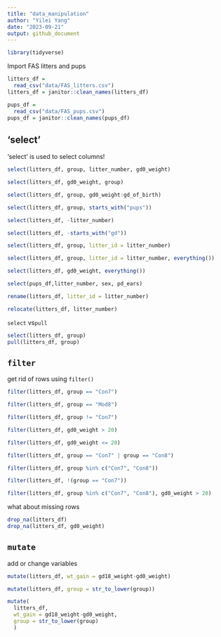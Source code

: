 ```yaml
---
title: "data_manipulation"
author: "Yilei Yang"
date: "2023-09-21"
output: github_document
---
```


```r
library(tidyverse)
```
Import FAS litters and pups

```r
litters_df = 
  read_csv("data/FAS_litters.csv")
litters_df = janitor::clean_names(litters_df)

pups_df = 
  read_csv("data/FAS_pups.csv")
pups_df = janitor::clean_names(pups_df)

```

## 'select'

'select' is used to select columns!

```r
select(litters_df, group, litter_number, gd0_weight)

select(litters_df, gd0_weight, group)

select(litters_df, group, gd0_weight:gd_of_birth)

select(litters_df, group, starts_with("pups"))

select(litters_df, -litter_number) 

select(litters_df, -starts_with("gd")) 

select(litters_df, group, litter_id = litter_number) 

select(litters_df, group, litter_id = litter_number, everything()) 

select(litters_df, gd0_weight, everything()) 

select(pups_df,litter_number, sex, pd_ears)
```

```r
rename(litters_df, litter_id = litter_number)

relocate(litters_df, litter_number)
```


`select` vs`pull`

```r
select(litters_df, group)
pull(litters_df, group)
```

## `filter`

get rid of rows using `filter()`

```r
filter(litters_df, group == "Con7")

filter(litters_df, group == "Mod8")

filter(litters_df, group != "Con7")

filter(litters_df, gd0_weight > 20)

filter(litters_df, gd0_weight <= 20)

filter(litters_df, group == "Con7" | group == "Con8")

filter(litters_df, group %in% c("Con7", "Con8"))

filter(litters_df, !(group == "Con7"))

filter(litters_df, group %in% c("Con7", "Con8"), gd0_weight > 20)

```
what about missing rows

```r
drop_na(litters_df)
drop_na(litters_df, gd0_weight)
```


## `mutate`

add or change variables

```r
mutate(litters_df, wt_gain = gd18_weight-gd0_weight)

mutate(litters_df, group = str_to_lower(group))

mutate(
  litters_df, 
  wt_gain = gd18_weight-gd0_weight,
  group = str_to_lower(group)
  )
```

